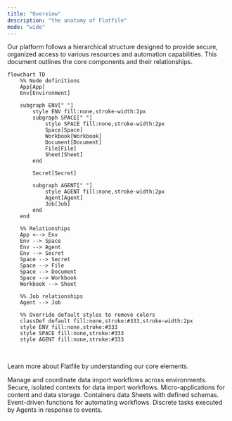 ```yaml
---
title: "Overview"
description: "the anatomy of Flatfile"
mode: "wide"
---
```


Our platform follows a hierarchical structure designed to provide secure, organized access to various resources and automation capabilities. This document outlines the core components and their relationships.

```mermaid
flowchart TD
    %% Node definitions
    App[App]
    Env[Environment]

    subgraph ENV[" "]
        style ENV fill:none,stroke-width:2px
        subgraph SPACE[" "]
            style SPACE fill:none,stroke-width:2px
            Space[Space]
            Workbook[Workbook]
            Document[Document]
            File[File]
            Sheet[Sheet]
        end

        Secret[Secret]

        subgraph AGENT[" "]
            style AGENT fill:none,stroke-width:2px
            Agent[Agent]
            Job[Job]
        end
    end

    %% Relationships
    App <--> Env
    Env --> Space
    Env --> Agent
    Env --> Secret
    Space --> Secret
    Space --> File
    Space --> Document
    Space --> Workbook
    Workbook --> Sheet

    %% Job relationships
    Agent --> Job

    %% Override default styles to remove colors
    classDef default fill:none,stroke:#333,stroke-width:2px
    style ENV fill:none,stroke:#333
    style SPACE fill:none,stroke:#333
    style AGENT fill:none,stroke:#333
```
<br/>

Learn more about Flatfile by understanding our core elements.

<CardGroup cols={3}>
  <Card title="Apps" icon="grid" href='/learning-center/architecture/apps'>
    Manage and coordinate data import workflows across environments.
  </Card>
  <Card title="Environments" icon="seedling"  href='/learning-center/architecture/environments'>
    Secure, isolated contexts for data import workflows.
  </Card>
  <Card title="Spaces" icon="planet-ringed"  href='/learning-center/architecture/spaces'>
    Micro-applications for content and data storage.
  </Card>
  <Card title="Workbooks" icon="books"  href='/learning-center/architecture/workbooks'>
    Containers data Sheets with defined schemas.
  </Card>
  <Card title="Agents" icon="server"  href='/learning-center/concepts/listeners'>
    Event-driven functions for automating workflows.
  </Card>
  <Card title="Jobs" icon="truck"  href='/learning-center/concepts/jobs'>
    Discrete tasks executed by Agents in response to events.
  </Card>
</CardGroup>

